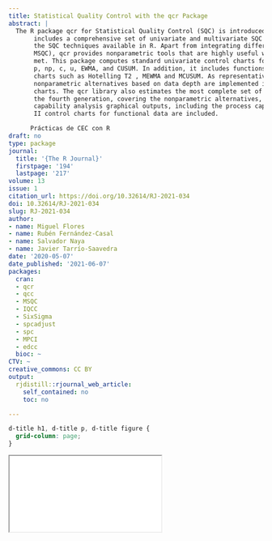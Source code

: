 ```yaml
---
title: Statistical Quality Control with the qcr Package
abstract: |
  The R package qcr for Statistical Quality Control (SQC) is introduced and described. It
       includes a comprehensive set of univariate and multivariate SQC tools that completes and increases
       the SQC techniques available in R. Apart from integrating different R packages devoted to SQC (qcc,
       MSQC), qcr provides nonparametric tools that are highly useful when Gaussian assumption is not
       met. This package computes standard univariate control charts for individual measurements, x̄, S, R,
       p, np, c, u, EWMA, and CUSUM. In addition, it includes functions to perform multivariate control
       charts such as Hotelling T2 , MEWMA and MCUSUM. As representative features, multivariate
       nonparametric alternatives based on data depth are implemented in this package: r, Q and S control
       charts. The qcr library also estimates the most complete set of capability indices from first to
       the fourth generation, covering the nonparametric alternatives, and performing the corresponding
       capability analysis graphical outputs, including the process capability plots. Moreover, Phase I and
       II control charts for functional data are included.

      Prácticas de CEC con R
draft: no
type: package
journal:
  title: '{The R Journal}'
  firstpage: '194'
  lastpage: '217'
volume: 13
issue: 1
citation_url: https://doi.org/10.32614/RJ-2021-034
doi: 10.32614/RJ-2021-034
slug: RJ-2021-034
author:
- name: Miguel Flores
- name: Rubén Fernández-Casal
- name: Salvador Naya
- name: Javier Tarrío-Saavedra
date: '2020-05-07'
date_published: '2021-06-07'
packages:
  cran:
  - qcr
  - qcc
  - MSQC
  - IQCC
  - SixSigma
  - spcadjust
  - spc
  - MPCI
  - edcc
  bioc: ~
CTV: ~
creative_commons: CC BY
output:
  rjdistill::rjournal_web_article:
    self_contained: no
    toc: no

---
```


```css
d-title h1, d-title p, d-title figure {
  grid-column: page;
}
```

<div class="l-page">
  <object data="RJ-2021-034.pdf" type="application/pdf" style="height:955px;width:100%">
    <iframe src="RJ-2021-034.pdf"></iframe>
  </object>
</div>
